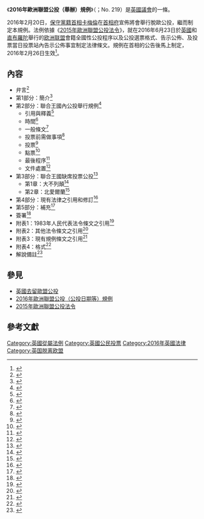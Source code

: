 {{Infobox UK legislation
|short_title = 2016年歐洲聯盟公投（舉辦）規例<br><Small>{{lang|en|The European Union Referendum (Conduct) Regulations 2016}}</small>
|type = Statutory Instrument
|parliament = 英國國會
|year = 2016
|citation = 2016 No. 219
|introduced_by = [[英國內閣辦公廳|憲政改革]]事務政務次官[[約翰·彭羅斯|約翰·彭羅斯]]
|territorial_extent   = {{flag|GBR|name=聯合王國}}<br>{{flag|Gibraltar}}<small>（由[[2015年歐洲聯盟公投法令|2015年歐洲聯盟公投法令]]的詳題及第4條實施）</small>
|si_made_date         = {{startdate|2016|2|25}}
|commencement         = {{startdate|2016|2|26}}
|repeal_date          = 
|replaces             = 
|amends               = 
|primary_legislation  = [[2015年歐洲聯盟公投法令|2015年歐洲聯盟公投法令]]
|eu_directives        = 
|amendments           = 
|related_legislation  = 
|repealing_legislation= 
|status               = Spent
|revised_text         = https://www.legislation.gov.uk/uksi/2016/219/contents/made
|theyworkforyou       = 
|millbankhansard      = 
}}

《'''2016年歐洲聯盟公投（舉辦）規例'''》（{{lang-en|''The European Union Referendum (Conduct) Regulations 2016''}}；No. 219）是[[英国议会|英國議會]]的一條{{tsl|en|Statutory Instrument|從屬法例}}。

2016年2月20日，[[保守黨_(英國)|保守黨籍]][[英国首相|首相]][[戴维·卡梅伦|卡梅倫]]在[[唐寧街10號|首相府]]宣佈將會舉行脫歐公投，繼而制定本規例。法例依據《[[2015年歐洲聯盟公投法令|2015年歐洲聯盟公投法令]]》，就在2016年6月23日於[[英国|英國]]和[[直布罗陀|直布羅陀]]舉行的[[欧洲联盟|欧洲联盟]]會籍全國性公投程序以及公投選票格式、告示公佈、及投票當日投票站內告示公佈事宜制定法律條文。規例在首相的公告後馬上制定，2016年2月26日生效<ref name=":0">{{cite news |title= The European Union Referendum (Conduct) Regulations 2016 |author= UK legislation |url= https://www.legislation.gov.uk/uksi/2016/219/contents/made |date= 2016-02-25 |accessdate= 2020-06-21 |archive-date= 2020-02-24 |archive-url= https://web.archive.org/web/20200224105924/http://www.legislation.gov.uk/uksi/2016/219/contents/made |dead-url= no }}</ref>。

== 內容 ==
* 弁言<ref>{{cite web|url=https://www.legislation.gov.uk/uksi/2016/219/introduction/made|title=The European Union Referendum (Conduct) Regulations 2016, Introductory text|access-date=2020-09-14|archive-date=2020-02-06|archive-url=https://web.archive.org/web/20200206050540/http://www.legislation.gov.uk/uksi/2016/219/introduction/made|dead-url=no}}</ref>
* 第1部分：簡介<ref>{{cite web|url=https://www.legislation.gov.uk/uksi/2016/219/part/1/made|title=The European Union Referendum (Conduct) Regulations 2016, Part 1 Introductory|access-date=2020-09-14|archive-date=2020-01-28|archive-url=https://web.archive.org/web/20200128234424/http://www.legislation.gov.uk/uksi/2016/219/part/1/made|dead-url=no}}</ref>
* 第2部分：聯合王國內公投舉行規例<ref>{{cite web|url=https://www.legislation.gov.uk/uksi/2016/219/part/2/made|title=The European Union Referendum (Conduct) Regulations 2016, Part 2 Regulations for the conduct of the referendum in the United Kingdom|access-date=2020-09-14|archive-date=2020-02-23|archive-url=https://web.archive.org/web/20200223055535/http://www.legislation.gov.uk/uksi/2016/219/part/2/made|dead-url=no}}</ref>
** 引用與釋義<ref>{{cite web|url=https://www.legislation.gov.uk/uksi/2016/219/part/2/crossheading/application-and-interpretation/made|title=The European Union Referendum (Conduct) Regulations 2016, Application and interpretation|access-date=2020-09-14|archive-date=2018-05-17|archive-url=https://web.archive.org/web/20180517181739/http://www.legislation.gov.uk/uksi/2016/219/part/2/crossheading/application-and-interpretation/made|dead-url=no}}</ref>
** 時間<ref>{{cite web|url=https://www.legislation.gov.uk/uksi/2016/219/part/2/crossheading/time/made|title=The European Union Referendum (Conduct) Regulations 2016, Time|access-date=2020-09-14|archive-date=2018-05-15|archive-url=https://web.archive.org/web/20180515143428/http://www.legislation.gov.uk/uksi/2016/219/part/2/crossheading/time/made|dead-url=no}}</ref>
** 一般條文<ref>{{cite web|url=https://www.legislation.gov.uk/uksi/2016/219/part/2/crossheading/general-provisions/made|title=The European Union Referendum (Conduct) Regulations 2016, General provisions|access-date=2020-09-14|archive-date=2018-09-17|archive-url=https://web.archive.org/web/20180917072547/http://www.legislation.gov.uk/uksi/2016/219/part/2/crossheading/general-provisions/made|dead-url=no}}</ref>
** 投票前需做事項<ref>{{cite web|url=https://www.legislation.gov.uk/uksi/2016/219/part/2/crossheading/action-to-be-taken-before-the-poll/made|title=The European Union Referendum (Conduct) Regulations 2016, Action to be taken before the poll|access-date=2020-09-14}}</ref>
** 投票<ref>{{cite web|url=https://www.legislation.gov.uk/uksi/2016/219/part/2/crossheading/the-poll/made|title=The European Union Referendum (Conduct) Regulations 2016, The poll|access-date=2020-09-14}}</ref>
** 點票<ref>{{cite web|url=https://www.legislation.gov.uk/uksi/2016/219/part/2/crossheading/counting-of-votes/made|title=The European Union Referendum (Conduct) Regulations 2016, Counting of votes|access-date=2020-09-14}}</ref>
** 最後程序<ref>{{cite web|url=https://www.legislation.gov.uk/uksi/2016/219/part/2/crossheading/final-proceedings/made|title=The European Union Referendum (Conduct) Regulations 2016, Final proceedings|access-date=2020-09-14}}</ref>
** 文件處置<ref>{{cite web|url=https://www.legislation.gov.uk/uksi/2016/219/part/2/crossheading/disposal-of-documents/made|title=The European Union Referendum (Conduct) Regulations 2016, Disposal of documents|access-date=2020-09-14}}</ref>
* 第3部分：聯合王國缺席投票公投<ref>{{cite web|url=https://www.legislation.gov.uk/uksi/2016/219/part/3/made|title=The European Union Referendum (Conduct) Regulations 2016, Part 3 Absent voting in the referendum in the United Kingdom|access-date=2020-09-14|archive-date=2020-01-29|archive-url=https://web.archive.org/web/20200129205815/http://www.legislation.gov.uk/uksi/2016/219/part/3/made|dead-url=no}}</ref>
** 第1章：大不列顛<ref>{{cite web|url=https://www.legislation.gov.uk/uksi/2016/219/part/3/chapter/1/made|title=The European Union Referendum (Conduct) Regulations 2016, Chapter 1 Great Britain|access-date=2020-09-14}}</ref>
** 第2章：北愛爾蘭<ref>{{cite web|url=https://www.legislation.gov.uk/uksi/2016/219/part/3/chapter/2/made|title=The European Union Referendum (Conduct) Regulations 2016, Chapter 2 Northern Ireland|access-date=2020-09-14}}</ref>
* 第4部分：現有法律之引用和修訂<ref>{{cite web|url=https://www.legislation.gov.uk/uksi/2016/219/part/4/made|title=The European Union Referendum (Conduct) Regulations 2016, Part 4 Application and amendement of existing legislation|access-date=2020-09-14|archive-date=2018-05-17|archive-url=https://web.archive.org/web/20180517181750/http://www.legislation.gov.uk/uksi/2016/219/part/4/made|dead-url=no}}</ref>
* 第5部分：補充<ref>{{cite web|url=https://www.legislation.gov.uk/uksi/2016/219/part/5/made|title=The European Union Referendum (Conduct) Regulations 2016, Part 5 Supplementary|access-date=2020-09-14|archive-date=2019-04-04|archive-url=https://web.archive.org/web/20190404024556/http://www.legislation.gov.uk/uksi/2016/219/part/5/made|dead-url=no}}</ref>
* 簽署<ref>{{cite web|url=https://www.legislation.gov.uk/uksi/2016/219/signature/made|title=The European Union Referendum (Conduct) Regulations 2016, Signature|access-date=2020-09-14|archive-date=2019-03-29|archive-url=https://web.archive.org/web/20190329123054/http://www.legislation.gov.uk/uksi/2016/219/signature/made|dead-url=no}}</ref>
* 附表1：1983年人民代表法令條文之引用<ref>{{cite web|url=https://www.legislation.gov.uk/uksi/2016/219/schedule/1/made|title=The European Union Referendum (Conduct) Regulations 2016, Schedule 1 Application of provisions of the Representation of the People Act 1983|access-date=2020-09-14|archive-date=2020-02-24|archive-url=https://web.archive.org/web/20200224101519/http://www.legislation.gov.uk/uksi/2016/219/schedule/1/made|dead-url=no}}</ref>
* 附表2：其他法令條文之引用<ref>{{cite web|url=https://www.legislation.gov.uk/uksi/2016/219/schedule/2/made|title=The European Union Referendum (Conduct) Regulations 2016, Schedule 2 Application of provisions of other acts|access-date=2020-09-14|archive-date=2019-09-10|archive-url=https://web.archive.org/web/20190910063753/http://www.legislation.gov.uk/uksi/2016/219/schedule/2/made|dead-url=no}}</ref>
* 附表3：現有規例條文之引用<ref>{{cite web|url=https://www.legislation.gov.uk/uksi/2016/219/schedule/3/made|title=The European Union Referendum (Conduct) Regulations 2016, Schedule 3 Application of existing provisions of regulations|access-date=2020-09-14|archive-date=2019-04-04|archive-url=https://web.archive.org/web/20190404172010/http://www.legislation.gov.uk/uksi/2016/219/schedule/3/made|dead-url=no}}</ref>
* 附表4：格式<ref>{{cite web|url=https://www.legislation.gov.uk/uksi/2016/219/schedule/4/made|title=The European Union Referendum (Conduct) Regulations 2016, Schedule 4 Forms|access-date=2020-09-14|archive-date=2022-03-08|archive-url=https://web.archive.org/web/20220308032704/https://www.legislation.gov.uk/uksi/2016/219/schedule/4/made}}</ref>
* 解說備註<ref>{{cite web|url=https://www.legislation.gov.uk/uksi/2016/219/note/made|title=The European Union Referendum (Conduct) Regulations 2016, Explanatory note|access-date=2020-09-14}}</ref>

== 參見 ==
* [[英國去留歐盟公投|英國去留歐盟公投]]
* [[2016年歐洲聯盟公投（公投日期等）規例|2016年歐洲聯盟公投（公投日期等）規例]]
* [[2015年歐洲聯盟公投法令|2015年歐洲聯盟公投法令]]

== 參考文獻 ==
{{reflist}}

{{英國脫歐}}
[[Category:英國從屬法例|Category:英國從屬法例]]
[[Category:英國公民投票|Category:英國公民投票]]
[[Category:2016年英國法律|Category:2016年英國法律]]
[[Category:英国脱离欧盟|Category:英国脱离欧盟]]